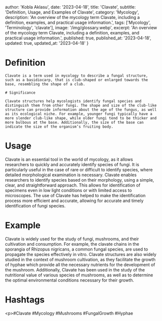 
  author: 'Kobla Aklasu',
  date: '2023-04-18',
  title: 'Clavate',
  subtitle: 'Definition, Usage, and Examples of Clavate',
  category: 'Mycology',
  description: 'An overview of the mycology term Clavate, including a definition, examples, and practical usage information.',
  tags: ['Mycology', 'Terminology', 'clavate'],
  image: '/img/glossary.webp',
  excerpt: 'An overview of the mycology term Clavate, including a definition, examples, and practical usage information.',
  published: true,
  published_at: '2023-04-18',
  updated: true,
  updated_at: '2023-04-18'
}




# Definition
    
    Clavate is a term used in mycology to describe a fungal structure, such as a basidiocarp, that is club-shaped or enlarged towards the base, resembling the shape of a club.
    
    # Significance
    
    Clavate structures help mycologists identify fungal species and distinguish them from other fungi. The shape and size of the club-like structure can provide information about the age of the fungus, as well as its ecological niche. For example, younger fungi typically have a more slender club-like shape, while older fungi tend to be thicker and more bulbous at the base. Additionally, the size of the base can indicate the size of the organism’s fruiting body.

# Usage

Clavate is an essential tool in the world of mycology, as it allows researchers to quickly and accurately identify species of fungi. It is particularly useful in the case of rare or difficult to identify species, where detailed morphological examination is necessary. Clavate enables researchers to identify species based on their morphology, using a simple, clear, and straightforward approach. This allows for identification of specimens even in low light conditions or with limited access to microscopes. The use of Clavate has helped to make the identification process more efficient and accurate, allowing for accurate and timely identification of fungi species.

# Example

Clavate is widely used for the study of fungi, mushrooms, and their cultivation and consumption. For example, the clavate chains in the sporangia of Rhizopus nigricans, a common fungal species, are used to propagate the species effectively in vitro. Clavate structures are also widely studied in the context of mushroom cultivation, as they facilitate the growth of hyphae which provide all the necessary nutrients for the development of the mushroom. Additionally, Clavate has been used in the study of the nutritional value of various species of mushrooms, as well as to determine the optimal environmental conditions necessary for their growth.

# Hashtags

&lt;p&gt;#Clavate #Mycology #Mushrooms #FungalGrowth #Hyphae

